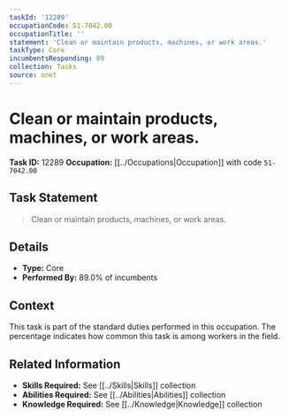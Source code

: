 ```yaml
---
taskId: '12289'
occupationCode: 51-7042.00
occupationTitle: ''
statement: 'Clean or maintain products, machines, or work areas.'
taskType: Core
incumbentsResponding: 89
collection: Tasks
source: onet
---
```

# Clean or maintain products, machines, or work areas.

**Task ID:** 12289
**Occupation:** [[../Occupations|Occupation]] with code `51-7042.00`

## Task Statement

> Clean or maintain products, machines, or work areas.

## Details

- **Type:** Core
- **Performed By:** 89.0% of incumbents

## Context

This task is part of the standard duties performed in this occupation. The percentage indicates how common this task is among workers in the field.

## Related Information

- **Skills Required:** See [[../Skills|Skills]] collection
- **Abilities Required:** See [[../Abilities|Abilities]] collection
- **Knowledge Required:** See [[../Knowledge|Knowledge]] collection
